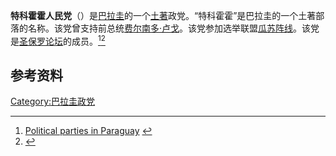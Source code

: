 '''特科霍霍人民党'''（{{lang-es|Partido Popular Tekokoja}}）是[[巴拉圭|巴拉圭]]的一个[[美洲原住民|土著]]政党。“特科霍霍”是巴拉圭的一个土著部落的名称。该党曾支持前总统[[费尔南多·卢戈|费尔南多·卢戈]]。该党参加选举联盟[[瓜苏阵线|瓜苏阵线]]。该党是[[圣保罗论坛|圣保罗论坛]]的成员。<ref>[http://www.eleccionesparaguay.com/partido-politico-partido-popualar-tekojoja-16.html Political parties in Paraguay] {{Wayback|url=http://www.eleccionesparaguay.com/partido-politico-partido-popualar-tekojoja-16.html |date=20160304001042 }} {{es icon}}</ref><ref>{{Cite web |url=http://www.ftchinese.com/story/001027783 |title=从奴隶到部长 |access-date=2017-01-16 |archive-date=2019-06-11 |archive-url=https://web.archive.org/web/20190611055807/http://www.ftchinese.com/story/001027783 |dead-url=no }}</ref>

==参考资料==
{{reflist}}
{{巴拉圭政党}}
[[Category:巴拉圭政党|Category:巴拉圭政党]]